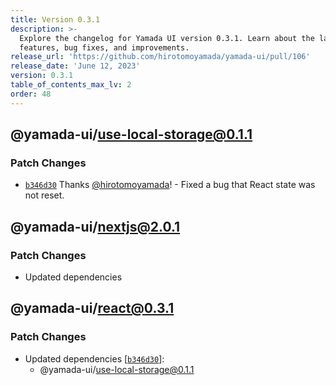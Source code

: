 ```yaml
---
title: Version 0.3.1
description: >-
  Explore the changelog for Yamada UI version 0.3.1. Learn about the latest
  features, bug fixes, and improvements.
release_url: 'https://github.com/hirotomoyamada/yamada-ui/pull/106'
release_date: 'June 12, 2023'
version: 0.3.1
table_of_contents_max_lv: 2
order: 48
---
```


## @yamada-ui/use-local-storage@0.1.1

### Patch Changes

- [`b346d30`](https://github.com/hirotomoyamada/yamada-ui/commit/b346d305d809e72ff47dca7f8b4898b2597cac10) Thanks [@hirotomoyamada](https://github.com/hirotomoyamada)! - Fixed a bug that React state was not reset.

## @yamada-ui/nextjs@2.0.1

### Patch Changes

- Updated dependencies

## @yamada-ui/react@0.3.1

### Patch Changes

- Updated dependencies \[[`b346d30`](https://github.com/hirotomoyamada/yamada-ui/commit/b346d305d809e72ff47dca7f8b4898b2597cac10)]:
  - @yamada-ui/use-local-storage@0.1.1
